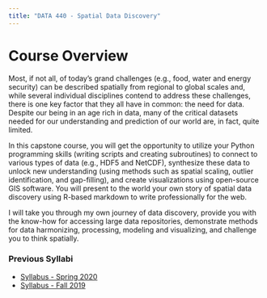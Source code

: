 ```yaml
---
title: "DATA 440 - Spatial Data Discovery"
---
```


<div class="banner"><div class="banner-img"></div></div>

# Course Overview
Most, if not all, of today's grand challenges (e.g., food, water and energy security) can be described spatially from regional to global scales and, while several individual disciplines contend to address these challenges, there is one key factor that they all have in common: the need for data.
Despite our being in an age rich in data, many of the critical datasets needed for our understanding and prediction of our world are, in fact, quite limited.

In this capstone course, you will get the opportunity to utilize your Python programming skills (writing scripts and creating subroutines) to connect to various types of data (e.g., HDF5 and NetCDF), synthesize these data to unlock new understanding (using methods such as spatial scaling, outlier identification, and gap-filling), and create visualizations using open-source GIS software.
You will present to the world your own story of spatial data discovery using R-based markdown to write professionally for the web.

I will take you through my own journey of data discovery, provide you with the know-how for accessing large data repositories, demonstrate methods for data harmonizing, processing, modeling and visualizing, and challenge you to think spatially.

### Previous Syllabi

* [Syllabus - Spring 2020](https://drdavis.space/teaching/ds/sdd/syllabus/2020/spring/)
* [Syllabus - Fall 2019](https://drdavis.space/teaching/ds/sdd/syllabus/2019/fall/)

